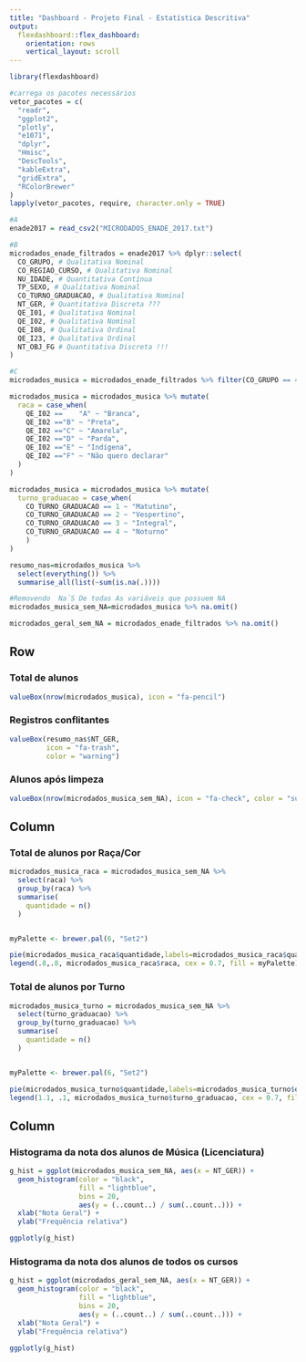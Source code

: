```yaml
---
title: "Dashboard - Projeto Final - Estatística Descritiva"
output: 
  flexdashboard::flex_dashboard:
    orientation: rows
    vertical_layout: scroll
---
```


```r
library(flexdashboard)

#carrega os pacotes necessários
vetor_pacotes = c(
  "readr",
  "ggplot2",
  "plotly",
  "e1071",
  "dplyr",
  "Hmisc",
  "DescTools",
  "kableExtra",
  "gridExtra",
  "RColorBrewer"
)
lapply(vetor_pacotes, require, character.only = TRUE)
```

```r

#A
enade2017 = read_csv2("MICRODADOS_ENADE_2017.txt")

#B
microdados_enade_filtrados = enade2017 %>% dplyr::select(
  CO_GRUPO, # Qualitativa Nominal
  CO_REGIAO_CURSO, # Qualitativa Nominal
  NU_IDADE, # Quantitativa Contínua
  TP_SEXO, # Qualitativa Nominal
  CO_TURNO_GRADUACAO, # Qualitativa Nominal
  NT_GER, # Quantitativa Discreta ???
  QE_I01, # Qualitativa Nominal
  QE_I02, # Qualitativa Nominal
  QE_I08, # Qualitativa Ordinal
  QE_I23, # Qualitativa Ordinal
  NT_OBJ_FG # Quantitativa Discreta !!!
)

#C
microdados_musica = microdados_enade_filtrados %>% filter(CO_GRUPO == 4301)

microdados_musica = microdados_musica %>% mutate(
  raca = case_when(
    QE_I02 ==    "A" ~ "Branca",
    QE_I02 =="B" ~ "Preta",
    QE_I02 =="C" ~ "Amarela",
    QE_I02 =="D" ~ "Parda",
    QE_I02 =="E" ~ "Indígena",
    QE_I02 =="F" ~ "Não quero declarar"
  )
)

microdados_musica = microdados_musica %>% mutate(
  turno_graduacao = case_when(
    CO_TURNO_GRADUACAO == 1 ~ "Matutino",
    CO_TURNO_GRADUACAO == 2 ~ "Vespertino",
    CO_TURNO_GRADUACAO == 3 ~ "Integral",
    CO_TURNO_GRADUACAO == 4 ~ "Noturno"
    )
)

resumo_nas=microdados_musica %>%
  select(everything()) %>%  
  summarise_all(list(~sum(is.na(.))))

#Removendo  Na´S De todas As variáveis que possuem NA
microdados_musica_sem_NA=microdados_musica %>% na.omit()

microdados_geral_sem_NA = microdados_enade_filtrados %>% na.omit()


```

Row
-----------------------------------------------------------------------

### Total de alunos

```r
valueBox(nrow(microdados_musica), icon = "fa-pencil")
```

### Registros conflitantes

```r
valueBox(resumo_nas$NT_GER, 
         icon = "fa-trash",
         color = "warning")
```

### Alunos após limpeza

```r
valueBox(nrow(microdados_musica_sem_NA), icon = "fa-check", color = "success")
```




Column {data-width=650}
-----------------------------------------------------------------------

### Total de alunos por Raça/Cor

```r
microdados_musica_raca = microdados_musica_sem_NA %>%
  select(raca) %>%
  group_by(raca) %>%
  summarise(
    quantidade = n()
  )


myPalette <- brewer.pal(6, "Set2") 

pie(microdados_musica_raca$quantidade,labels=microdados_musica_raca$quantidade, border="white", col = myPalette)
legend(.8,.8, microdados_musica_raca$raca, cex = 0.7, fill = myPalette)

```

### Total de alunos por Turno

```r
microdados_musica_turno = microdados_musica_sem_NA %>%
  select(turno_graduacao) %>%
  group_by(turno_graduacao) %>%
  summarise(
    quantidade = n()
  )


myPalette <- brewer.pal(6, "Set2") 

pie(microdados_musica_turno$quantidade,labels=microdados_musica_turno$quantidade, border="white", col = myPalette)
legend(1.1, .1, microdados_musica_turno$turno_graduacao, cex = 0.7, fill = myPalette)

```

Column {data-width=350}
-----------------------------------------------------------------------

### Histograma da nota dos alunos de Música (Licenciatura)

```r
g_hist = ggplot(microdados_musica_sem_NA, aes(x = NT_GER)) +
  geom_histogram(color = "black",
                 fill = "lightblue",
                 bins = 20,
                 aes(y = (..count..) / sum(..count..))) +
  xlab("Nota Geral") +
  ylab("Frequência relativa")

ggplotly(g_hist)
```

### Histograma da nota dos alunos de todos os cursos

```r
g_hist = ggplot(microdados_geral_sem_NA, aes(x = NT_GER)) +
  geom_histogram(color = "black",
                 fill = "lightblue",
                 bins = 20,
                 aes(y = (..count..) / sum(..count..))) +
  xlab("Nota Geral") +
  ylab("Frequência relativa")

ggplotly(g_hist)
```

